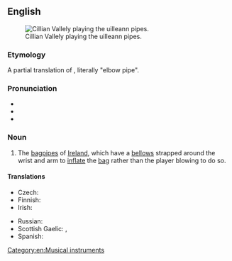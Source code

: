 ==English==
{{was wotd|2009|April|15}}
{{wikipedia}}
[[File:Cillian Vallely on Uilleann Pipes.jpg|thumb|Cillian Vallely playing the uilleann pipes.]]

===Etymology===
A partial translation of {{etyl|ga|en}} {{m|ga|píb uilleann}}, literally "elbow pipe".

===Pronunciation===
* {{IPA|/ˈɪl.ən ˌpaɪps/|lang=en}}
* {{hyph|lang=en|uil|leann pipes}}
* {{audio|en-us-uilleann pipes.ogg|Audio (US)|lang=en}}

===Noun===
{{head|en|noun|usually plural; singular: [[uilleann pipe]]|head=uilleann [[pipe]]s}}

# The [[bagpipes]] of [[Ireland]], which have a [[bellows]] strapped around the wrist and arm to [[inflate]] the [[bag]] rather than the player blowing to do so.

====Translations====
{{trans-top|bagpipes of Ireland}}
* Czech: {{t|cs|irské dudy|f-p}}
* Finnish: {{t|fi|[[irlantilainen]] [[säkkipilli]]}}
* Irish: {{t|ga|píb uilleann|f}}
{{trans-mid}}
* Russian: {{t|ru|ирландская волынка|f}}
* Scottish Gaelic: {{t|gd|pìob-shionnaich}}, {{t|gd|pìob-uilne|f}}
* Spanish: {{t|es|gaita irlandesa|f}}
{{trans-bottom}}

[[Category:en:Musical instruments]]